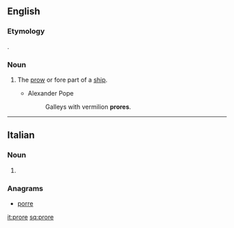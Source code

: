 ==English==

===Etymology===
{{etyl|la|en}} {{m|la|prora||prow}}.

===Noun===
{{en-noun}}

# {{label|en|poetic|obsolete}} The [[prow]] or fore part of a [[ship]].
#* Alexander Pope
#*: Galleys with vermilion '''prores'''.

----

==Italian==

===Noun===
{{head|it|noun plural form|g=f}}

# {{plural of|prora|lang=it}}

===Anagrams===
* [[porre#Italian|porre]]

[[it:prore]]
[[sq:prore]]